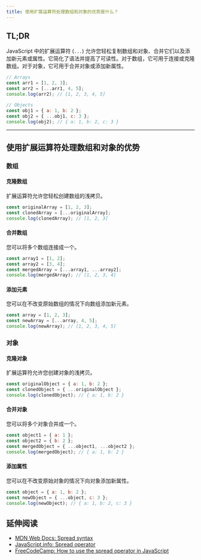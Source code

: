 ```yaml
---
title: 使用扩展运算符处理数组和对象的优势是什么？
---
```


## TL;DR

JavaScript 中的扩展运算符 (`...`) 允许您轻松复制数组和对象、合并它们以及添加新元素或属性。它简化了语法并提高了可读性。对于数组，它可用于连接或克隆数组。对于对象，它可用于合并对象或添加新属性。

```js live
// Arrays
const arr1 = [1, 2, 3];
const arr2 = [...arr1, 4, 5];
console.log(arr2); // [1, 2, 3, 4, 5]

// Objects
const obj1 = { a: 1, b: 2 };
const obj2 = { ...obj1, c: 3 };
console.log(obj2); // { a: 1, b: 2, c: 3 }
```

***

## 使用扩展运算符处理数组和对象的优势

### 数组

#### 克隆数组

扩展运算符允许您轻松创建数组的浅拷贝。

```js live
const originalArray = [1, 2, 3];
const clonedArray = [...originalArray];
console.log(clonedArray); // [1, 2, 3]
```

#### 合并数组

您可以将多个数组连接成一个。

```js live
const array1 = [1, 2];
const array2 = [3, 4];
const mergedArray = [...array1, ...array2];
console.log(mergedArray); // [1, 2, 3, 4]
```

#### 添加元素

您可以在不改变原始数组的情况下向数组添加新元素。

```js live
const array = [1, 2, 3];
const newArray = [...array, 4, 5];
console.log(newArray); // [1, 2, 3, 4, 5]
```

### 对象

#### 克隆对象

扩展运算符允许您创建对象的浅拷贝。

```js live
const originalObject = { a: 1, b: 2 };
const clonedObject = { ...originalObject };
console.log(clonedObject); // { a: 1, b: 2 }
```

#### 合并对象

您可以将多个对象合并成一个。

```js live
const object1 = { a: 1 };
const object2 = { b: 2 };
const mergedObject = { ...object1, ...object2 };
console.log(mergedObject); // { a: 1, b: 2 }
```

#### 添加属性

您可以在不改变原始对象的情况下向对象添加新属性。

```js live
const object = { a: 1, b: 2 };
const newObject = { ...object, c: 3 };
console.log(newObject); // { a: 1, b: 2, c: 3 }
```

## 延伸阅读

* [MDN Web Docs: Spread syntax](https://developer.mozilla.org/en-US/docs/Web/JavaScript/Reference/Operators/Spread_syntax)
* [JavaScript.info: Spread operator](https://javascript.info/rest-parameters-spread#spread-operator)
* [FreeCodeCamp: How to use the spread operator in JavaScript](https://www.freecodecamp.org/news/how-to-use-the-spread-operator-in-javascript/)

